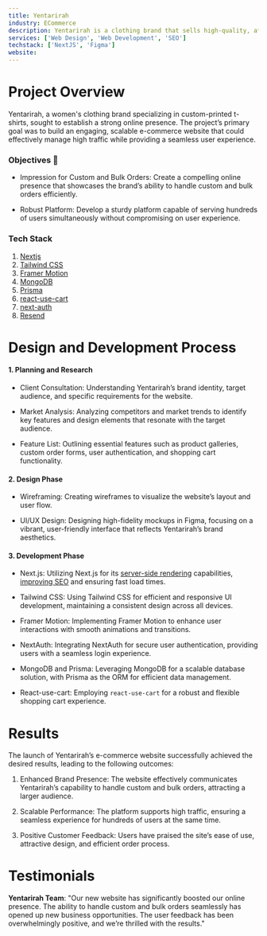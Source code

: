 ```yaml
---
title: Yentarirah
industry: ECommerce
description: Yentarirah is a clothing brand that sells high-quality, affordable clothing for the newer generation. They are known for their unique designs and high-quality materials.
services: ['Web Design', 'Web Development', 'SEO']
techstack: ['NextJS', 'Figma']
website:
---
```


# Project Overview

Yentarirah, a women's clothing brand specializing in custom-printed t-shirts, sought to establish a strong online presence. The project’s primary goal was to build an engaging, scalable e-commerce website that could effectively manage high traffic while providing a seamless user experience.

### Objectives 🎯

- Impression for Custom and Bulk Orders: Create a compelling online presence that showcases the brand’s ability to handle custom and bulk orders efficiently.

- Robust Platform: Develop a sturdy platform capable of serving hundreds of users simultaneously without compromising on user experience.

### Tech Stack

1. [Nextjs](https://nextjs.org)
2. [Tailwind CSS](https://tailwindcss.com/)
3. [Framer Motion](https://framer.com/motion)
4. [MongoDB](https://mongodb.com)
5. [Prisma](https://www.prisma.io/)
6. [react-use-cart](https://www.npmjs.com/package/react-use-cart)
7. [next-auth](https://next-auth.js.org/)
8. [Resend](https://resend.com/)

# Design and Development Process

#### 1. Planning and Research

- Client Consultation: Understanding Yentarirah’s brand identity, target audience, and specific requirements for the website.

- Market Analysis: Analyzing competitors and market trends to identify key features and design elements that resonate with the target audience.

- Feature List: Outlining essential features such as product galleries, custom order forms, user authentication, and shopping cart functionality.

#### 2. Design Phase

- Wireframing: Creating wireframes to visualize the website’s layout and user flow.

- UI/UX Design: Designing high-fidelity mockups in Figma, focusing on a vibrant, user-friendly interface that reflects Yentarirah’s brand aesthetics.

#### 3. Development Phase

- Next.js: Utilizing Next.js for its [server-side rendering](https://nextjs.org/docs/app/building-your-application/rendering/server-components) capabilities, [improving SEO](https://vercel.com/blog/nextjs-seo-playbook) and ensuring fast load times.

- Tailwind CSS: Using Tailwind CSS for efficient and responsive UI development, maintaining a consistent design across all devices.

- Framer Motion: Implementing Framer Motion to enhance user interactions with smooth animations and transitions.

- NextAuth: Integrating NextAuth for secure user authentication, providing users with a seamless login experience.

- MongoDB and Prisma: Leveraging MongoDB for a scalable database solution, with Prisma as the ORM for efficient data management.

- React-use-cart: Employing `react-use-cart` for a robust and flexible shopping cart experience.

# Results

The launch of Yentarirah’s e-commerce website successfully achieved the desired results, leading to the following outcomes:

1. Enhanced Brand Presence: The website effectively communicates Yentarirah’s capability to handle custom and bulk orders, attracting a larger audience.

2. Scalable Performance: The platform supports high traffic, ensuring a seamless experience for hundreds of users at the same time.

3. Positive Customer Feedback: Users have praised the site’s ease of use, attractive design, and efficient order process.

# Testimonials

**Yentarirah Team**: "Our new website has significantly boosted our online presence. The ability to handle custom and bulk orders seamlessly has opened up new business opportunities. The user feedback has been overwhelmingly positive, and we’re thrilled with the results."
